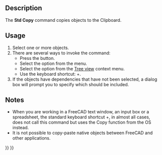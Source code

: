 <languages/>
<translate>

<!--T:7-->
{{Docnav
|[[Std_Cut|Cut]]
|[[Std_Paste|Paste]]
|[[Std_Edit_Menu|Std Edit Menu]]
|IconL=Std_Cut.svg
|IconR=Std_Paste.svg
|IconC=Freecad.svg
}}

<!--T:1-->
{{GuiCommand
|Name=Std Copy
|MenuLocation=Edit → Copy
|Workbenches=All
|Shortcut={{KEY|Ctrl}}+{{KEY|C}}
|SeeAlso=[[Std_Cut|Std Cut]], [[Std_Paste|Std Paste]], [[Std_DuplicateSelection|Std DuplicateSelection]]
}}

==Description== <!--T:10--> 

<!--T:2-->
The '''Std Copy''' command copies objects to the Clipboard.

==Usage== <!--T:11--> 

<!--T:3-->
# Select one or more objects.
# There are several ways to invoke the command:
#* Press the {{Button|[[Image:Std_Copy.svg|16px]] [[Std_Copy|Copy]]}} button.
#* Select the {{MenuCommand|Edit → [[Image:Std_Copy.svg|16px]] Copy}} option from the menu.
#* Select the {{MenuCommand|[[Image:Std_Copy.svg|16px]] Copy}} option from the [[Tree_view|Tree view]] context menu.
#* Use the keyboard shortcut: {{KEY|Ctrl}}+{{KEY|C}}.
# If the objects have dependencies that have not been selected, a dialog box will prompt you to specify which should be included.

==Notes== <!--T:14-->

<!--T:15-->
* When you are working in a FreeCAD text window, an input box or a spreadsheet, the standard keyboard shortcut {{KEY|Ctrl}}+{{KEY|C}}, in almost all cases, does not call this command but uses the Copy function from the OS instead.
* It is not possible to copy-paste native objects between FreeCAD and other applications.


<!--T:8-->
{{Docnav
|[[Std_Cut|Cut]]
|[[Std_Paste|Paste]]
|[[Std_Edit_Menu|Std Edit Menu]]
|IconL=Std_Cut.svg
|IconR=Std_Paste.svg
|IconC=Freecad.svg
}}

</translate>
{{Std_Base_navi{{#translation:}}}}
{{Userdocnavi{{#translation:}}}}